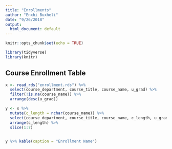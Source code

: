 ```yaml
---
title: "Enrollments"
author: "Enxhi Buxheli"
date: "9/26/2018"
output: 
  html_document: default
---
```


```r
knitr::opts_chunk$set(echo = TRUE)

library(tidyverse)
library(knitr)
```

## Course Enrollment Table
```r
x <- read_rds("enrollment.rds") %>% 
  select(course_department, course_title, course_name, u_grad) %>% 
  filter(!is.na(course_name)) %>% 
  arrange(desc(u_grad))

y <- x %>% 
  mutate(c_length = nchar(course_name)) %>%
  select(course_department, course_title, course_name, c_length, u_grad) %>% 
  arrange(c_length) %>% 
  slice(1:7)
  

y %>% kable(caption = "Enrollment Name")
```

